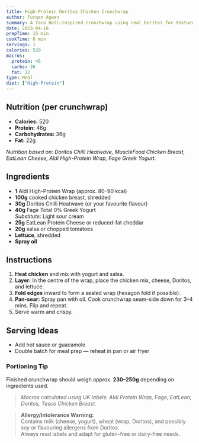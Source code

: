 ```yaml
---
title: High-Protein Doritos Chicken Crunchwrap
author: Furqan Agwan
summary: A Taco Bell–inspired crunchwrap using real Doritos for texture and flavour, plus high-protein fillings that keep it macro-friendly.
date: 2023-04-16
prepTime: 15 min
cookTime: 8 min
servings: 1
calories: 520
macros:
  protein: 46
  carbs: 36
  fat: 22
type: Meal
diet: ["High-Protein"]
---
```


## Nutrition (per crunchwrap)

- **Calories:** 520  
- **Protein:** 46g  
- **Carbohydrates:** 36g  
- **Fat:** 22g  

_Nutrition based on: Doritos Chilli Heatwave, MuscleFood Chicken Breast, EatLean Cheese, Aldi High-Protein Wrap, Fage Greek Yogurt._

## Ingredients

- **1** Aldi High-Protein Wrap (approx. 80–90 kcal)  
- **100g** cooked chicken breast, shredded  
- **30g** Doritos Chilli Heatwave (or your favourite flavour)  
- **40g** Fage Total 0% Greek Yogurt  
  _Substitute:_ Light sour cream  
- **25g** EatLean Protein Cheese or reduced-fat cheddar  
- **20g** salsa or chopped tomatoes  
- **Lettuce**, shredded  
- **Spray oil**

## Instructions

1. **Heat chicken** and mix with yogurt and salsa.
2. **Layer:** In the centre of the wrap, place the chicken mix, cheese, Doritos, and lettuce.
3. **Fold edges** inward to form a sealed wrap (hexagon fold if possible).
4. **Pan-sear:** Spray pan with oil. Cook crunchwrap seam-side down for 3–4 mins. Flip and repeat.
5. Serve warm and crispy.

## Serving Ideas

- Add hot sauce or guacamole
- Double batch for meal prep — reheat in pan or air fryer

### Portioning Tip

Finished crunchwrap should weigh approx. **230–250g** depending on ingredients used.

> _Macros calculated using UK labels: Aldi Protein Wrap, Fage, EatLean, Doritos, Tesco Chicken Breast._

> **Allergy/Intolerance Warning:**  
> Contains milk (cheese, yogurt), wheat (wrap, Doritos), and possibly soy or flavouring allergens from Doritos.  
> Always read labels and adapt for gluten-free or dairy-free needs.
